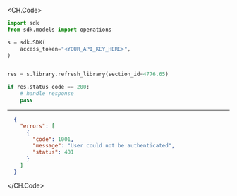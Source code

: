 
<CH.Code>
```python RefreshLibrary.py
import sdk
from sdk.models import operations

s = sdk.SDK(
    access_token="<YOUR_API_KEY_HERE>",
)


res = s.library.refresh_library(section_id=4776.65)

if res.status_code == 200:
    # handle response
    pass
```
---

```json Example Response
  {
    "errors": [
      {
        "code": 1001,
        "message": "User could not be authenticated",
        "status": 401
      }
    ]
  }
```
</CH.Code>
